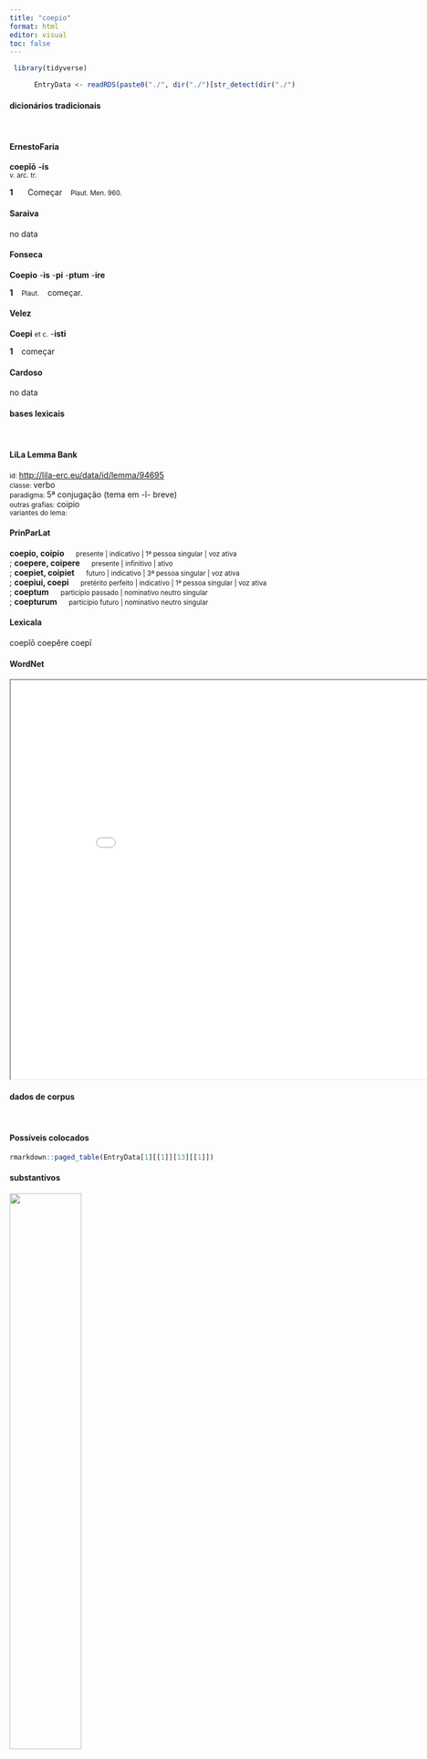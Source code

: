 ```yaml
---
title: "coepio"
format: html
editor: visual
toc: false
---
```



```r
 library(tidyverse) 

      EntryData <- readRDS(paste0("./", dir("./")[str_detect(dir("./"), "_xx99-111-101-112-105-111xx_.rds")]))

```


#### dicionários tradicionais

&emsp;




::: panel-tabset

#### ErnestoFaria

<b>coepĭō</b> <b>-ís</b> <br> <small>v. arc. tr.</small> <br> <small></small>   <p> <b>1</b> &ensp; <small></small> &ensp; Começar &ensp; <small>Plaut. Men. 960.</small> </p>




#### Saraiva

no data




#### Fonseca

<b>Coepio</b> -<b>is</b> -<b>pi</b> -<b>ptum</b> -<b>ire</b>   <p> <b>1</b> &ensp; <small>Plaut.</small> &ensp; começar. </p>




#### Velez

<b>Coepi</b> <small>et c.</small> -<b>isti</b>   <p> <b>1</b> &ensp; começar </p>




#### Cardoso

no data


:::



#### bases lexicais

&emsp;






::: panel-tabset

#### LiLa Lemma Bank

<small> id: </small> <a href=' http://lila-erc.eu/data/id/lemma/94695 ' target="_blank"> http://lila-erc.eu/data/id/lemma/94695 </a> <br>
<small> classe: </small> verbo    <br>
<small> paradigma: </small> 5ª conjugação (tema em -ĭ- breve) <br>
<small> outras grafias: </small> coipio <br>
<small> variantes do lema: </small>  <br>





#### PrinParLat

<b> coepio, coipio </b>&emsp;<small> presente | indicativo | 1ª pessoa singular | voz ativa </small><br>
; <b> coepere, coipere </b>&emsp;<small> presente | infinitivo | ativo </small><br>
; <b> coepiet, coipiet </b>&emsp;<small> futuro | indicativo | 3ª pessoa singular | voz ativa </small><br>
; <b> coepiui, coepi </b>&emsp;<small> pretérito perfeito | indicativo | 1ª pessoa singular | voz ativa </small><br>
; <b> coeptum </b>&emsp;<small> particípio passado | nominativo neutro singular </small><br>
; <b> coepturum </b>&emsp;<small> particípio futuro | nominativo neutro singular </small><br>





#### Lexicala

coepĭō 
 coepĕre 
 coepī




#### WordNet

<iframe width='900' height='700' src='Media/Tree__xx99-111-101-112-105-111xx__sem_type_lexemes_pt.html'>

</iframe>


:::



#### dados de corpus

&emsp;




::: panel-tabset

#### Possíveis colocados

```r

rmarkdown::paged_table(EntryData[1][[1]][13][[1]])

```


#### substantivos

![](./Media/wordcloud__xx99-111-101-112-105-111xx__BY_collocate_scoreSUBST.webp){width=50% fig-alt='This chart plots collocate by scoreSUBST, for the headword coepio here are all the values plotted: collocate: peto; scoreSUBST: 0. collocate: ago; scoreSUBST: 0. collocate: sum; scoreSUBST: 0'}




#### adjetivos

![](./Media/wordcloud__xx99-111-101-112-105-111xx__BY_collocate_scoreADJ.webp){width=50% fig-alt='This chart plots collocate by scoreADJ, for the headword coepio here are all the values plotted: collocate: peto; scoreADJ: 0. collocate: ago; scoreADJ: 0. collocate: sum; scoreADJ: 0'}




#### verbos

![](./Media/wordcloud__xx99-111-101-112-105-111xx__BY_collocate_scoreVERBO.webp){width=50% fig-alt='This chart plots collocate by scoreVERBO, for the headword coepio here are all the values plotted: collocate: peto; scoreVERBO: 2. collocate: ago; scoreVERBO: 2. collocate: sum; scoreVERBO: 1'}




#### advérbios

![](./Media/wordcloud__xx99-111-101-112-105-111xx__BY_collocate_scoreADV.webp){width=50% fig-alt='This chart plots collocate by scoreADV, for the headword coepio here are all the values plotted: collocate: peto; scoreADV: 0. collocate: ago; scoreADV: 0. collocate: sum; scoreADV: 0'}




#### preposições e conjunções

![](./Media/wordcloud__xx99-111-101-112-105-111xx__BY_collocate_scoreFUNC.webp){width=50% fig-alt='This chart plots collocate by scoreFUNC, for the headword coepio here are all the values plotted: collocate: peto; scoreFUNC: 0. collocate: ago; scoreFUNC: 0. collocate: sum; scoreFUNC: 0'}


:::



::: panel-tabset

#### ExemplosTraduzidos

<p> multa quam superuacua essent non intelleximus nisi deesse <b>coeperunt</b> <br> <small> Sen.Ep.123.6 <br> Não entendemos quão supérfluas eram muitas coisas, a não ser quando começaram a faltar. <small> [JDD] </small> </small> </p>
; <p> quorum pars aperto latere legiones circumuenire pars summum castrorum locum petere <b>coepit</b> <br> <small> Caes.Gal.2.23.5 <br> destes uma parte começou a cercar as legiões pelo flanco aberto, outra parte, a buscar o local mais alto do acampamento. <small> [JDD] </small> </small> </p>
; <p> Tum gaudens ferus Bubus quietis agere <b>coepit</b> gratias , Hospitium adverso quod praestiterint tempore . <br> <small> Phaed.2.8 <br> Então o animal, alegrando-se, começou a agradecer os bois silenciosos, por terem prestado hospitalidade num momento adverso. <small> [JDD] </small> </small> </p>





#### Frequência por autor

![](./Media/barchart__xx99-111-101-112-105-111xx__lemma_BY_author_Frequencies.webp){width=50% fig-alt='This charts plots the frequency of lemma by author_Frequencies. The Phaedrus subcorpus registers the highest normalized frequency, with the value of 25.81 and an absolute frequency of 17. The Caesar subcorpus follows, with a normalized frequency of 12.46 and an absolute frequency of 33. the subcorpus with the least normalized frequency is Suetonius with the normalized value of 0 and an absolute freqeuncy of 0. here are all the values: subcorpus: Caesar ; normalized frequency: 33 ; absolute frequency: 12.4631769771131. subcorpus: Cicero ; normalized frequency: 40 ; absolute frequency: 2.4918392265331. subcorpus: Horatius ; normalized frequency: 4 ; absolute frequency: 3.55208240831187. subcorpus: Ovidius ; normalized frequency: 4 ; absolute frequency: 6.86341798215511. subcorpus: Phaedrus ; normalized frequency: 17 ; absolute frequency: 25.8084105055412. subcorpus: Sallustius ; normalized frequency: 11 ; absolute frequency: 10.2031351451628. subcorpus: Seneca ; normalized frequency: 24 ; absolute frequency: 4.47919971631735. subcorpus: Suetonius ; normalized frequency: 0 ; absolute frequency: 0. subcorpus: Tacitus ; normalized frequency: 1 ; absolute frequency: 3.43288705801579. subcorpus: Vergilius ; normalized frequency: 1 ; absolute frequency: 1.93050193050193. subcorpus: Hieronymus ; normalized frequency: 0 ; absolute frequency: 0'}




#### Frequência por gênero

![](./Media/barchart__xx99-111-101-112-105-111xx__lemma_BY_genre_Frequencies.webp){width=50% fig-alt='This charts plots the frequency of lemma by genre_Frequencies. The Poesia.didática subcorpus registers the highest normalized frequency, with the value of 17.81 and an absolute frequency of 21. The Prosa.histórica subcorpus follows, with a normalized frequency of 10.95 and an absolute frequency of 45. the subcorpus with the least normalized frequency is Poesia.trágica with the normalized value of 0 and an absolute freqeuncy of 0. here are all the values: subcorpus: Prosa.histórica ; normalized frequency: 45 ; absolute frequency: 10.9545023004455. subcorpus: Prosa.filosófica ; normalized frequency: 31 ; absolute frequency: 5.10699988468065. subcorpus: Prosa.oratória ; normalized frequency: 32 ; absolute frequency: 3.07240309928663. subcorpus: Prosa.epistolográfica ; normalized frequency: 1 ; absolute frequency: 0.264977874347492. subcorpus: Poesia.lírica ; normalized frequency: 4 ; absolute frequency: 3.36502061075124. subcorpus: Poesia.didática ; normalized frequency: 21 ; absolute frequency: 17.8132157095598. subcorpus: Poesia.trágica ; normalized frequency: 0 ; absolute frequency: 0. subcorpus: Poesia.épica ; normalized frequency: 1 ; absolute frequency: 1.93050193050193. subcorpus: Prosa.ficcional ; normalized frequency: 0 ; absolute frequency: 0'}




#### Frequência por século

![](./Media/barchart__xx99-111-101-112-105-111xx__lemma_BY_period_Frequencies.webp){width=50% fig-alt='This charts plots the frequency of lemma by period_Frequencies. The I.d.C. subcorpus registers the highest normalized frequency, with the value of 6.88 and an absolute frequency of 45. The I.a.C. subcorpus follows, with a normalized frequency of 4.14 and an absolute frequency of 89. the subcorpus with the least normalized frequency is IV.d.C. with the normalized value of 0 and an absolute freqeuncy of 0. here are all the values: subcorpus: I.a.C. ; normalized frequency: 89 ; absolute frequency: 4.14242494763789. subcorpus: I.d.C. ; normalized frequency: 45 ; absolute frequency: 6.88389169343736. subcorpus: II.d.C. ; normalized frequency: 1 ; absolute frequency: 2.61780104712042. subcorpus: IV.d.C. ; normalized frequency: 0 ; absolute frequency: 0'}


:::

